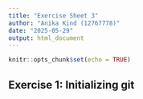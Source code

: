 ```yaml
---
title: "Exercise Sheet 3"
author: "Anika Kind (12767778)"
date: "2025-05-29"
output: html_document
---
```


```r
knitr::opts_chunk$set(echo = TRUE)
```

## Exercise 1: Initializing git

